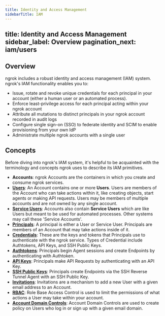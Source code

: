 ```yaml
---
title: Identity and Access Management
sidebarTitle: IAM
---
```


title: Identity and Access Management
sidebar_label: Overview
pagination_next: iam/users
---


## Overview

ngrok includes a robust identity and access management (IAM) system. ngrok's
IAM functionality enables you to:

- Issue, rotate and revoke unique credentials for each principal in your account (either a human user or an automated process).
- Enforce least-privilege access for each principal acting within your ngrok account
- Attribute all mutations to distinct principals in your ngrok account recorded in audit logs
- Configure single sign-on (SSO) to federate identity and SCIM to enable provisioning from your own IdP
- Administrate multiple ngrok accounts with a single user

## Concepts

Before diving into ngrok's IAM system, it's helpful to be acquainted with the
terminology and concepts ngrok uses to describe its IAM primitives.

- **Accounts**: ngrok Accounts are the containers in which you create and consume ngrok services.
- [**Users**](/iam/users/): An Account contains one or more **Users**. Users are members of
  the Account who can take actions within it, like creating objects, start agents
  or making API requests. Users may be members of multiple accounts and are not owned by any single account.
- [**Service Users**](/iam/service-users): Accounts also contain **Service Users** which are like Users but
  meant to be used for automated processes. Other systems may call these 'Service
  Accounts'.
- [**Principals**](/obs/events/#principal-object): A principal is either a User or Service User. Principals are
  members of an Account that may take actions inside of it.
- [**Credentials**](/iam/users/#credentials): These are the keys and tokens that Principals use to
  authenticate with the ngrok service. Types of Credential include Authtokens,
  API Keys, and SSH Public Keys.
- [**Authtokens**](/agent/#authtokens): Principals begin Agent sessions and create Endpoints by
  authenticating with Authtoken.
- [**API Keys**](/api/#authentication): Principals make API Requests by authenticating with an API Key.
- [**SSH Public Keys**](/agent/ssh-reverse-tunnel-agent/#authentication): Principals create Endpoints via the SSH Reverse Tunnel
  Agent with an SSH Public Key.
- [**Invitations**](/iam/users/#invitations): Invitations are a mechanism to add a new User with a given
  email address to an Account.
- [**RBAC**](/iam/rbac/): Role Base Access Control is used to limit the permissions of what
  actions a User may take within your account.
- [**Account Domain Controls**](/iam/domain-controls/): Account Domain Controls are used to create
  policy on Users who log in or sign up with a given email domain.
